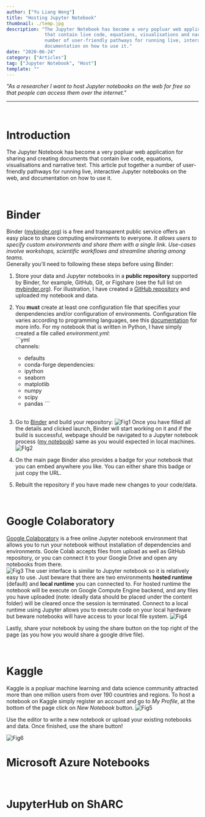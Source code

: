 ```yaml
---
author: ["Yu Liang Weng"]
title: "Hosting Jupyter Notebook"
thumbnail: ./temp.jpg
description: "The Jupyter Notebook has become a very popluar web application for sharing and creating documents 
              that contain live code, equations, visualisations and narrative text. This article put together a 
              number of user-friendly pathways for running live, interactive Jupyter notebooks on the web, and 
              documentation on how to use it."
date: "2020-06-24"
category: ["Articles"]
tag: ["Jupyter Notebook", "Host"]
template: ""
---
```


*"As a researcher I want to host Jupyter notebooks on the web for free so that people can access them over the internet."*

---

<br />

# Introduction
The Jupyter Notebook has become a very popluar web application for sharing and creating documents that contain 
live code, equations, visualisations and narrative text. This article put together a number of user-friendly 
pathways for running live, interactive Jupyter notebooks on the web, and documentation on how to use it.

<br />

# Binder
Binder ([mybinder.org](https://mybinder.org)) is a free and transparent public service offers an easy place to share 
computing environments to everyone. *It allows users to specify custom environments and share them with a single link. 
Use-cases involve workshops, scientific workflows and streamline sharing among teams.*  
Generally you'll need to following these steps before using Binder:  
  1. Store your data and Jupyter notebooks in a **public repository** supported by Binder, for example, GitHub, Git, or
  Figshare (see the full list on [mybinder.org](https://mybinder.org)). For illustration, I have created a 
  [GitHub repository](https://github.com/yld-weng/Host-Jupyter-Notebook) and uploaded my notebook and data. 
  2. You **must** create at least one configuration file that specifies your denpendencies and/or configuration of environments. 
  Configuration file varies according to programming languages, see this [documentation](https://mybinder.readthedocs.io/en/latest/config_files.html) 
  for more info. For my notebook that is written in Python, I have simply created a file called *environment.yml*:  
    ```yml      
    channels:
      - defaults
      - conda-forge
    dependencies:
      - ipython
      - seaborn
      - matplotlib
      - numpy
      - scipy
      - pandas
    ```  
    <br />

  3. Go to [Binder](mybinder.org) and build your repository:
  ![Fig1](./Fig1.png)
  Once you have filled all the details and clicked launch, Binder will start working on it and if the build is 
  successful, webpage should be navigated to a Jupyter notebook process
  ([my notebook](https://hub.gke.mybinder.org/user/yld-weng-hostingjupyternotebook-zo9mel24/tree)) same as you 
  would expected in local machines.  
  ![FIg2](./Fig2.png)
  4. On the main page Binder also provides a badge for your notebook that you can embed anywhere you like. You can 
  either share this badge or just copy the URL.
  5. Rebuilt the repository if you have made new changes to your code/data.
  
<br />

# Google Colaboratory
[Google Colaboratory](https://colab.research.google.com/notebooks) is a free online Jupyter notebook 
environment that allows you to run your notebook without installation of dependencies and environments. 
Goole Colab accepts files from upload as well as GitHub repository, or you can connect it to your Google Drive 
and open any notebooks from there.  
![Fig3](./Fig3.png)
The user interface is similar to Jupyter notebook so it is relatively easy to use. Just beware that there are 
two environments **hosted runtime** (default) and **local runtime** you can connected to. For hosted runtime 
the notebook will be execute on Google Compute Engine backend, and any files you have uploaded (note: ideally 
data should be placed under the content folder) will be cleared once the session is terminated. Connect to a 
local runtime using Jupyter allows you to execute code on your local hardware but beware notebooks will have 
access to your local file system.
![Fig4](./Fig4.png)

Lastly, share your notebook by using the share button on the top right of the page (as you how you would share
 a google drive file).

<br />

# Kaggle
Kaggle is a popluar machine learning and data science community attracted more than one million users from over
190 countries and regions. To host a notebook on Kaggle simply register an account and go to *My Profile*, at 
the bottom of the page click on *New Notebook* button.
![Fig5](./Fig5.jpg)  

Use the editor to write a new notebook or upload your existing notebooks and data. Once finished, use the share
button!

![Fig6](./Fig6.png)
<br />

# Microsoft Azure Notebooks


<br />

# JupyterHub on ShARC
